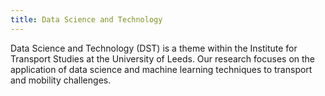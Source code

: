 ```yaml
---
title: Data Science and Technology
---
```


Data Science and Technology (DST) is a theme within the Institute for Transport Studies at the University of Leeds. Our research focuses on the application of data science and machine learning techniques to transport and mobility challenges.
